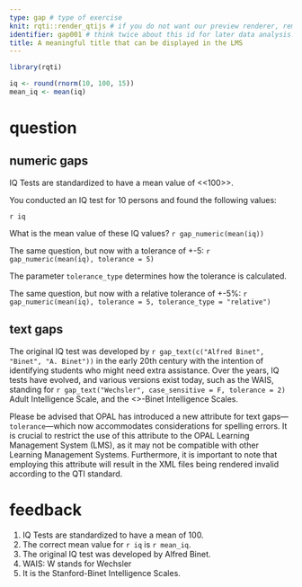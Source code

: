 ```yaml
---
type: gap # type of exercise
knit: rqti::render_qtijs # if you do not want our preview renderer, remove this
identifier: gap001 # think twice about this id for later data analysis!
title: A meaningful title that can be displayed in the LMS
---
```


```r
library(rqti)
```

```r
iq <- round(rnorm(10, 100, 15))
mean_iq <- mean(iq)
```

# question

## numeric gaps

IQ Tests are standardized to have a mean value of <<100>>.

You conducted an IQ test for 10 persons and found the following values: 

`r iq`

What is the mean value of these IQ values? `r gap_numeric(mean(iq))`

The same question, but now with a tolerance of +-5: `r gap_numeric(mean(iq), tolerance = 5)`

The parameter `tolerance_type` determines how the tolerance is calculated.

The same question, but now with a relative tolerance of +-5%: `r gap_numeric(mean(iq), tolerance = 5, tolerance_type = "relative")`

## text gaps

The original IQ test was developed by `r gap_text(c("Alfred Binet", "Binet", "A. Binet"))` in the early 20th century with the intention of identifying students who might need extra assistance. Over the years, IQ tests have evolved, and various versions exist today, such as the WAIS, standing for `r gap_text("Wechsler", case_sensitive = F, tolerance = 2)` Adult Intelligence Scale, and the <<Stanford>>-Binet Intelligence Scales.

Please be advised that OPAL has introduced a new attribute for text gaps—`tolerance`—which now accommodates considerations for spelling errors. It is crucial to restrict the use of this attribute to the OPAL Learning Management System (LMS), as it may not be compatible with other Learning Management Systems. Furthermore, it is important to note that employing this attribute will result in the XML files being rendered invalid according to the QTI standard.

# feedback

1. IQ Tests are standardized to have a mean of 100.
1. The correct mean value for `r iq` is `r mean_iq`.
1. The original IQ test was developed by Alfred Binet.
1. WAIS: W stands for Wechsler
1. It is the Stanford-Binet Intelligence Scales.

<!-- If you prefer specific feedback for correct and incorrect solution, delete
the general feedback section and uncomment everything starting from the next
line:

# feedback+

Nice. (Only displayed when the solution is correct.)

# feedback-

Try again. (Only displayed if the solution is not correct.)
-->

